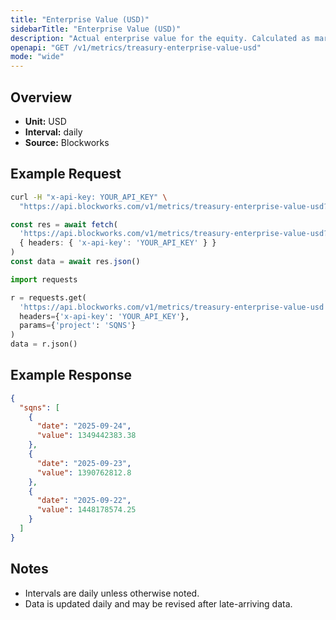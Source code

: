 ```yaml
---
title: "Enterprise Value (USD)"
sidebarTitle: "Enterprise Value (USD)"
description: "Actual enterprise value for the equity. Calculated as market cap - liabilities + assets"
openapi: "GET /v1/metrics/treasury-enterprise-value-usd"
mode: "wide"
---
```


## Overview

- **Unit:** USD
- **Interval:** daily
- **Source:** Blockworks

## Example Request

<CodeGroup>

```bash cURL
curl -H "x-api-key: YOUR_API_KEY" \
  "https://api.blockworks.com/v1/metrics/treasury-enterprise-value-usd?project=SQNS"
```

```typescript TypeScript
const res = await fetch(
  'https://api.blockworks.com/v1/metrics/treasury-enterprise-value-usd?project=SQNS',
  { headers: { 'x-api-key': 'YOUR_API_KEY' } }
)
const data = await res.json()
```

```python Python
import requests

r = requests.get(
  'https://api.blockworks.com/v1/metrics/treasury-enterprise-value-usd',
  headers={'x-api-key': 'YOUR_API_KEY'},
  params={'project': 'SQNS'}
)
data = r.json()
```

</CodeGroup>

## Example Response

```json
{
  "sqns": [
    {
      "date": "2025-09-24",
      "value": 1349442383.38
    },
    {
      "date": "2025-09-23",
      "value": 1390762812.8
    },
    {
      "date": "2025-09-22",
      "value": 1448178574.25
    }
  ]
}
```

## Notes
- Intervals are daily unless otherwise noted.
- Data is updated daily and may be revised after late-arriving data.